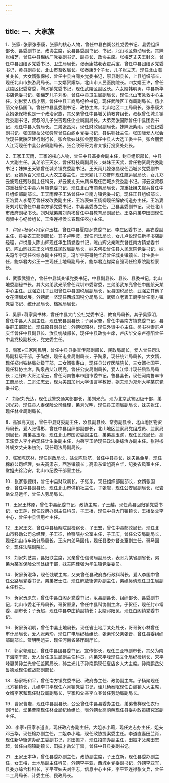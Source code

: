 ```yaml
---
---
---
```

title: 一、大家族
---


1．张家+张家张泰康，张家的核心人物，曾任中县白阁公社党委书记、县委组织部长、县委副书记、政协主席，汝县县委副书记、书记，北山地区劳动局长。其妹张梅芝，曾任中县棉纺厂党委副书记、副县长、政协主席。张梅芝丈夫王封文，曾任中县团结乡党委书记、卫生局局长。张泰康姑老表翟兵宝，曾任中县团结乡党委书记，黄县副县长，北山市畜牧局长。张泰康8个子女，儿子张立志，现任北山海关关长。大女婿张保彬，曾任中县白阁乡党委书记，原县副县长，上县组织部长，现任北山市旅游局局长。二女婿贺耀华，北山市人民医院院长。四女婿王许，曾任武陵区纪委常委，陶水镇党委书记，现任武陵区副区长。六女婿韩明勇，中县新华书店党委书记。张梅芝儿子刘彬，曾任中县卫生局副局长，现任北山市急救中心主任。刘彬爱人杨小丽，曾任中县工商局纪检书记，现任武陵区工商局副局长。杨小丽父亲杨国飞，曾任中县县委副书记、政协主席，北山地区二工局局长。张泰康大女婿张保彬也是一个政治家族，其父亲曾任中县城关镇教育组长，叔叔曾任城关镇党委副书记，叔叔的儿子张吉现任企业局副局长。大弟弟张国际曾任中县团委书记，现任中县人劳局长。二弟张昌河，现任财政局副局长。妹妹张紫雨，现任纪委副书记。张国际岳父张舜厚曾任白阁乡党委书记、县供销社主任。张国际爱人张会欣现任武陵区建行副行长。张会欣妹妹张会丽现任中县人大选工委主任。张会丽爱人江河现任中县公安局副局长。张会欣哥哥为省某银行投资处处长。

2．王家王天雨，王家的核心人物，曾任中县革委会副主任，封县组织部长，中县人大副主任。其弟弟王天水，曾任科技局副局长；妹妹王天紫，曾任物资局党委副书记；妹妹王天颖曾任城关镇党委副书记。王天雨儿媳张晶现任西城乡党委副书记，女婿黄百义现任人大农工委主任。王天颖儿子郑普晖现任航运局局长，女儿郑云波现任残联副主任科员，郑云波丈夫朱凤祥现任西城乡党委副书记。郑云波叔叔郑重社曾任中县六月镇党委书记，现任北山市商务局局长，郑重社姐夫崔兵曾任中县组织部副部长。王天雨侄子王洛曾任中县南方镇党委书记，现任正县组织部长，王洛爱人李菊芳曾任发改委副主任，王洛表妹王杨柳现任解放街道办主任。王洛妻哥刘对斌曾任中县南方镇党委书记，中县县委办主任，卫县县委副书记，现任北山市政府副秘书长。刘对斌弟弟刘向彬曾任中县教育局副局长。王洛内弟李田园现任商贸中心纪检组长，王洛连襟侯长春现任农办主任。

3．卢家+杨家+冯家卢玉柱，曾任中县夏店乡党委书记、李庄区委书记、县农委副主任、县委农工部副部长。其子卢明波，现任司法局长，女儿卢悦现任新华书店副经理，卢悦爱人陈山辉现任华生镇党委书记，陈山辉父亲陈东曾任南方镇党委书记。陈山辉妹夫王文科现任民政局副局长，妹夫何松曾任县人民医院党委书记，妹夫冯华宇现任农综办副主任科员。冯华宇哥哥鲍华君曾任城关镇镇长、计生委主任，鲍华君内弟王一生现任土地局副局长，鲍华君连襟梁自强现任检察院副检察长。

4．武家武强立，曾任中县城关镇党委书记，中县副县长、县长、县委书记，北山地委副秘书长。其大弟弟武光荣曾任深圳市委常委，三弟弟武东亮曾任中国航天某中心主任。武强立儿子武阳曾任中县国税局副局长，汝县国税局长，武强立其他子女在深圳发展。外甥武一坚现任西城国税分局局长。武强立老表王鹤宇曾任南方镇党委书记、统计局局长、档案局局长。

5．吴家+蒋家吴书林，曾任中县大门公社党委书记、教育局局长。其子吴家明，曾任中县人大副主任，现任安县副县长；子吴家奋，曾任中县南方镇党委书记、县委群工部部长，现任原县副县长；外甥张昭林，现任外贸中心主任。吴书林妻哥卢庆华曾任中县副县长、汝县统战部长，现任中县政协主席，卢庆华父亲卢德阳曾任中县党校副校长，党史委主任。

6．陶家+江家陶民明，曾任中县县委宣传部副部长、民政局局长，爱人曾任司法局副科级干部，子陶然，现任电业局副局长，子陶泉，现任统计局局长，大女婿，现任郑州铁路局处级干部，二女婿张寿山，现任县公疗医院院长，三女婿杜国平，现任科协主席。陶泉岳父江明亮，曾任公安局副局长，爱人江绿叶现任质监局局长；江绿叶大哥江凌云，曾任河南鲁丰市团市委书记，鲁县县长，现任河南鲁丰市工商局长，二哥江志云，现为美国加州大学语言学教授，姐夫现为郑州大学某院党委书记。

7．刘家刘光达，现任武警交通某部部长，弟刘光亮，现为北京武警团级干部，弟刘光彩，现任县人寿保险公司经理，弟刘光明，现任县工商局副局长，妹夫张江，现任林业局副局长。

8．高家高文丽，曾任中县财委副主任，汝县副县长、常务副县长，北山地区物资局局长，爱人张得彬，曾任中县组织部副部长，北山地区监察局党组成员、监察局副局长。弟弟高玉峰，现任北山市国资委副主任，弟弟高玉溪，现任民政局长，高玉溪爱人李小冉现任计生委副主任，内弟李玉峤现任政法委综治办副主任。张得彬外甥女丈夫朱初剑，现任司法局副局长。

9．陈家陈庆林，现任财政局长，姑父陈启航，曾任中县县长，妹夫吕金星，现任棉麻公司经理，妹夫高肃东，西游镇镇长；高肃东堂姐高白华，纪委农风室主任，堂姐夫徐治安，北山市纪委干部室主任。

10．张家张德树，曾任中县财政局长，子张乐，现任组织部副部长，女婿张国仓，曾任中县副县长，现任北山市供销社主任，子张岩，现任公安局副局长，张岩岳父马远华，曾任人劳局局长。

11．王家王林原，曾任中县纪委书记、政协主席，子王越，现任黄县回归镇党委书记，女王莲，现任政府办副主任科员，子王播，现任中县大门镇镇长，王播岳父李中心，曾任中县信用社主任。

12．王家王文，曾任中县检察院副检察长，子王宏，曾任中县邮政局长，现任北山市移动公司总经理，子王征，检察院办公室主任，子王庆，曾任公安局副局长，现任北山市车站分局局长，王庆内弟马国伟，现任县委办督查室副主任，哥马国全，现任法院副院长。

13．刘家刘艺美，县妇联主席，父亲曾任信访局副局长，表哥为某省副省长，弟弟为某省保险公司处级干部，妹夫陈桂强为华生镇党委委员。

14．贺家贺淑华，现任残联主席，父亲曾任县政府办行政科科长，爱人李国中曾任公路局党委书记，弟弟贺士江，现任解放街道办副主任，弟媳吴倩现任卫生局副主任科员。

15．贺家贺原东，曾任中县白阁乡党委书记，汝县副县长、组织部长、县委副书记，北山市委老干局局长，哥贺原泉，曾任中县科协副主席。子贺征，现任封市常委、副市长；子贺超，现任中县李庄镇副镇长；女婿祁阳见，现任白阁镇党委书记。

16．贺家贺明明，曾任中县土地局长，现任省土地厅某处处长，哥哥贺小林曾任审计局局长，爱人张素珍，现任广电局纪检组长，张素珍父亲张晋，曾任县委组织部副部长。贺明明姐夫，现任河南省某厅副厅长。

17．郭家郭建民，曾任中县团县委书记，宣传部长，现任三亚市副市长，其父为南下海南干部，爱人曾任卫生局副主任科员，内弟宋平峰现任文化局纪检组长，宋平峰妻舅孙兰光曾任监察局长，孙兰光儿子孙南鹏现任夏店乡人大主席。孙南鹏岳父鲁德龙现任统战部副部长。

18．杨家杨和平，曾任南方镇党委书记、政府办主任、政协副主席。子杨聚现任北方镇镇长，儿媳李书平现任六月镇党委书记，侄儿杨泰眠现任白阁镇人大主席，女婿李家和现任财政局副局长，李家和父亲李立春曾任劳动局副局长。

19．曹家曹岩，现任中县副县长，公公曾任中县县委办主任，弟弟曹祥现任农行副行长，堂弟曹南现任林业局纪检组长，表外甥女高萌萌现任县委办政策研究室副主任。

20．李家+田家李道直，现任政府办副主任，大姐李小莉，现任史志办主任，姐夫邓玉华，现任棉办副主任，二姐李小璐，现任政协提案委主任。李道直妻田兰肖，现任新华街道办纪工委副书记，哥田振才，现任招商办副主任，田振才父亲田志起，曾任白阁镇副镇长，田振才岳父丁雷，曾任中县县委副书记。

21．王家王本华，曾任县委办副主任，政协副主席，子王立新，现任县委办副主任，女王榕，土地局副主任科员，外甥李平亚，西城乡党委副书记，外甥李亚军，县委办综合科科长，李平亚妹夫刘伟志，信息中心主任，李平亚连襟张文兵，曾任二工局局长、计委主任、民政局长。

